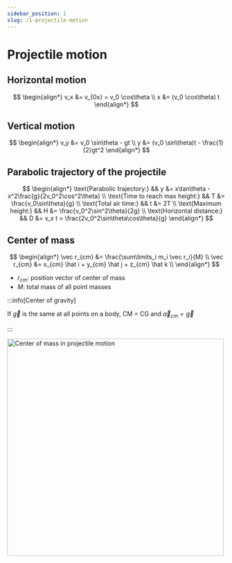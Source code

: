 ```yaml
---
sidebar_position: 1
slug: /1-projectile-motion
---
```



# Projectile motion

<Row>
<Column>

## Horizontal motion

$$
\begin{align*}
v_x &= v_{0x} = v_0 \cos\theta \\
x &= (v_0 \cos\theta) t
\end{align*}
$$

</Column>
<Column>

## Vertical motion

$$
\begin{align*}
v_y &= v_0 \sin\theta - gt \\
y &= (v_0 \sin\theta)t - \frac{1}{2}gt^2
\end{align*}
$$

</Column>
</Row>

## Parabolic trajectory of the projectile

$$
\begin{align*}
\text{Parabolic trajectory:} && y &= x\tan\theta - x^2\frac{g}{2v_0^2\cos^2\theta} \\
\text{Time to reach max height:} && T &= \frac{v_0\sin\theta}{g} \\
\text{Total air time:} && t &= 2T \\
\text{Maximum height:} && H &= \frac{v_0^2\sin^2\theta}{2g} \\
\text{Horizontal distance:} && D &= v_x t =  \frac{2v_0^2\sin\theta\cos\theta}{g}
\end{align*}
$$

## Center of mass

<Row>
<Column size="7">

$$
\begin{align*}
\vec r_{cm} &= \frac{\sum\limits_i m_i \vec r_i}{M} \\
\vec r_{cm} &= x_{cm} \hat i + y_{cm} \hat j + z_{cm} \hat k \\
\end{align*}
$$

- $r_{cm}$: position vector of center of mass
- $M$: total mass of all point masses

:::info[Center of gravity]

If $\vec g$ is the same at all points on a body, CM = CG and $\vec a_{cm} = \vec g$

:::

</Column>
<Column size="5">
<img src="/img/figures/center-of-mass-in-projectile-motion.png" alt="Center of mass in projectile motion" width="500" />
</Column>
</Row>
